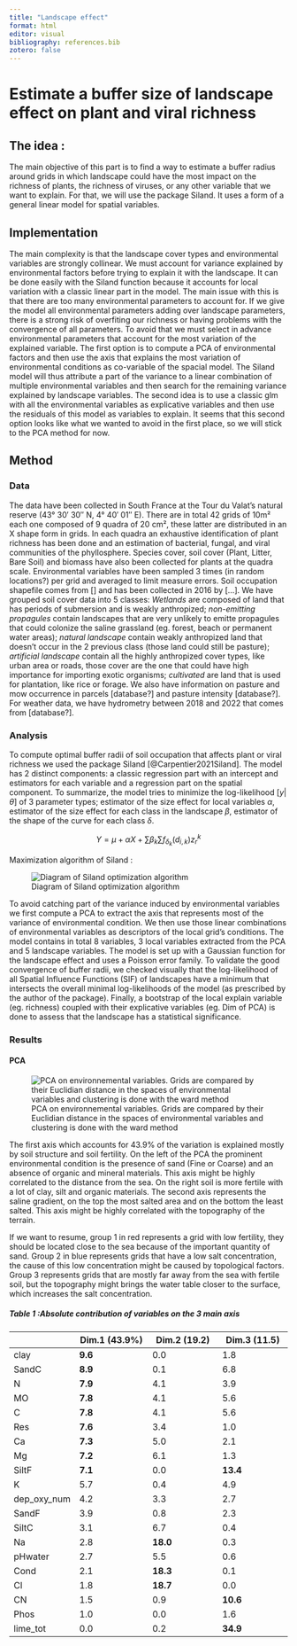 ```yaml
---
title: "Landscape effect"
format: html
editor: visual
bibliography: references.bib
zotero: false
---
```


# Estimate a buffer size of landscape effect on plant and viral richness

## The idea :

The main objective of this part is to find a way to estimate a buffer radius around grids in which landscape could have the most impact on the richness of plants, the richness of viruses, or any other variable that we want to explain. For that, we will use the package Siland. It uses a form of a general linear model for spatial variables.

## Implementation

The main complexity is that the landscape cover types and environmental variables are strongly collinear. We must account for variance explained by environmental factors before trying to explain it with the landscape. It can be done easily with the Siland function because it accounts for local variation with a classic linear part in the model. The main issue with this is that there are too many environmental parameters to account for. If we give the model all environmental parameters adding over landscape parameters, there is a strong risk of overfiting our richness or having problems with the convergence of all parameters. To avoid that we must select in advance environmental parameters that account for the most variation of the explained variable. The first option is to compute a PCA of environmental factors and then use the axis that explains the most variation of environmental conditions as co-variable of the spacial model. The Siland model will thus attribute a part of the variance to a linear combination of multiple environmental variables and then search for the remaining variance explained by landscape variables. The second idea is to use a classic glm with all the environmental variables as explicative variables and then use the residuals of this model as variables to explain. It seems that this second option looks like what we wanted to avoid in the first place, so we will stick to the PCA method for now.

## Method

### Data

The data have been collected in South France at the Tour du Valat's natural reserve (43° 30′ 30″ N, 4° 40′ 01″ E). There are in total 42 grids of 10m² each one composed of 9 quadra of 20 cm², these latter are distributed in an X shape form in grids. In each quadra an exhaustive identification of plant richness has been done and an estimation of bacterial, fungal, and viral communities of the phyllosphere. Species cover, soil cover (Plant, Litter, Bare Soil) and biomass have also been collected for plants at the quadra scale. Environmental variables have been sampled 3 times (in random locations?) per grid and averaged to limit measure errors. Soil occupation shapefile comes from \[\] and has been collected in 2016 by \[...\]. We have grouped soil cover data into 5 classes: *Wetlands* are composed of land that has periods of submersion and is weakly anthropized; *non-emitting propagules* contain landscapes that are very unlikely to emitte propagules that could colonize the saline grassland (eg. forest, beach or permanent water areas); *natural landscape* contain weakly anthropized land that doesn't occur in the 2 previous class (those land could still be pasture); *artificial landscape* contain all the highly anthropized cover types, like urban area or roads, those cover are the one that could have high importance for importing exotic organisms; *cultivated* are land that is used for plantation, like rice or forage. We also have information on pasture and mow occurrence in parcels \[database?\] and pasture intensity \[database?\]. For weather data, we have hydrometry between 2018 and 2022 that comes from \[database?\].

### Analysis

To compute optimal buffer radii of soil occupation that affects plant or viral richness we used the package Siland [@Carpentier2021Siland]. The model has 2 distinct components: a classic regression part with an intercept and estimators for each variable and a regression part on the spatial component. To summarize, the model tries to minimize the log-likelihood $[y|\theta]$ of 3 parameter types; estimator of the size effect for local variables $\alpha$, estimator of the size effect for each class in the landscape $\beta$, estimator of the shape of the curve for each class $\delta$.

$$
Y = \mu +\alpha X+ \sum\beta_k\sum f_{\delta_k}(d_{i,k})z_r^k 
$$

Maximization algorithm of Siland :

![Diagram of Siland optimization algorithm](Diagram/algo_siland.svg){fig-align="center"}

To avoid catching part of the variance induced by environmental variables we first compute a PCA to extract the axis that represents most of the variance of environmental condition. We then use those linear combinations of environmental variables as descriptors of the local grid's conditions. The model contains in total 8 variables, 3 local variables extracted from the PCA and 5 landscape variables. The model is set up with a Gaussian function for the landscape effect and uses a Poisson error family. To validate the good convergence of buffer radii, we checked visually that the log-likelihood of all Spatial Influence Functions (SIF) of landscapes have a minimum that intersects the overall minimal log-likelihoods of the model (as prescribed by the author of the package). Finally, a bootstrap of the local explain variable (eg. richness) coupled with their explicative variables (eg. Dim of PCA) is done to assess that the landscape has a statistical significance.

### Results

#### PCA

![PCA on environnemental variables. Grids are compared by their Euclidian distance in the spaces of environmental variables and clustering is done with the ward method](figures/buffer/PCA_env.svg)

The first axis which accounts for 43.9% of the variation is explained mostly by soil structure and soil fertility. On the left of the PCA the prominent environmental condition is the presence of sand (Fine or Coarse) and an absence of organic and mineral materials. This axis might be highly correlated to the distance from the sea. On the right soil is more fertile with a lot of clay, silt and organic materials. The second axis represents the saline gradient, on the top the most salted area and on the bottom the least salted. This axis might be highly correlated with the topography of the terrain.

If we want to resume, group 1 in red represents a grid with low fertility, they should be located close to the sea because of the important quantity of sand. Group 2 in blue represents grids that have a low salt concentration, the cause of this low concentration might be caused by topological factors. Group 3 represents grids that are mostly far away from the sea with fertile soil, but the topography might brings the water table closer to the surface, which increases the salt concentration.

##### Table 1 :Absolute contribution of variables on the 3 main axis

|             | Dim.1 **(43.9%)** | Dim.2 **(19.2)** | Dim.3 **(11.5)** |
|-------------|-------------------|------------------|------------------|
| clay        | **9.6**           | 0.0              | 1.8              |
| SandC       | **8.9**           | 0.1              | 6.8              |
| N           | **7.9**           | 4.1              | 3.9              |
| MO          | **7.8**           | 4.1              | 5.6              |
| C           | **7.8**           | 4.1              | 5.6              |
| Res         | **7.6**           | 3.4              | 1.0              |
| Ca          | **7.3**           | 5.0              | 2.1              |
| Mg          | **7.2**           | 6.1              | 1.3              |
| SiltF       | **7.1**           | 0.0              | **13.4**         |
| K           | 5.7               | 0.4              | 4.9              |
| dep_oxy_num | 4.2               | 3.3              | 2.7              |
| SandF       | 3.9               | 0.8              | 2.3              |
| SiltC       | 3.1               | 6.7              | 0.4              |
| Na          | 2.8               | **18.0**         | 0.3              |
| pHwater     | 2.7               | 5.5              | 0.6              |
| Cond        | 2.1               | **18.3**         | 0.1              |
| Cl          | 1.8               | **18.7**         | 0.0              |
| CN          | 1.5               | 0.9              | **10.6**         |
| Phos        | 1.0               | 0.0              | 1.6              |
| lime_tot    | 0.0               | 0.2              | **34.9**         |

